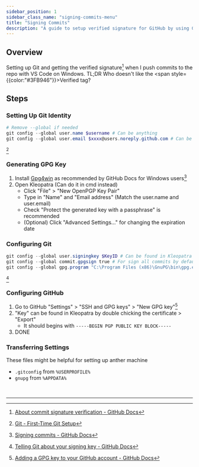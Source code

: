 ```yaml
---
sidebar_position: 1
sidebar_class_name: "signing-commits-menu"
title: "Signing Commits"
description: "A guide to setup verified signature for GitHub by using GPG key."
---
```


## Overview

Setting up Git and getting the verified signature[^1] when I push commits to the repo with VS Code on Windows. 
TL;DR Who doesn't like the <span style={{color:"#3FB946"}}>Verified</span> tag?

## Steps

### Setting Up Git Identity

```powershell copy showLineNumbers
# Remove --global if needed
git config --global user.name $username # Can be anything
git config --global user.email $xxxx@users.noreply.github.com # Can be found in GitHub "Settings" > "Emails"
```
[^2]

### Generating GPG Key

1. Install [Gpg4win](https://www.gpg4win.org) as recommended by GitHub Docs for Windows users[^3]
2. Open Kleopatra (Can do it in cmd instead)
    - Click "File" > "New OpenPGP Key Pair"
    - Type in "Name" and "Email address" (Match the user.name and user.email)
    - Check "Protect the generated key with a passphrase" is recommended
    - (Optional) Click "Advanced Settings..." for changing the expiration date

### Configuring Git

```powershell copy showLineNumbers
git config --global user.signingkey $KeyID # Can be found in Kleopatra "Certificates" > "Key-ID"
git config --global commit.gpgsign true # For sign all commits by default
git config --global gpg.program "C:\Program Files (x86)\GnuPG\bin\gpg.exe" # Change the path if needed
```
[^4]

### Configuring GitHub

1. Go to GitHub "Settings" > "SSH and GPG keys" > "New GPG key"[^5]
2. "Key" can be found in Kleopatra by double chicking the certificate > "Export"
    - It should begins with `-----BEGIN PGP PUBLIC KEY BLOCK-----`
3. DONE

### Transferring Settings

These files might be helpful for setting up anther machine

- `.gitconfig` from `%USERPROFILE%`
- `gnupg` from `%APPDATA%`

<br/>

---

[^1]: [About commit signature verification - GitHub Docs](https://docs.github.com/en/authentication/managing-commit-signature-verification/about-commit-signature-verification)
[^2]: [Git - First-Time Git Setup](https://git-scm.com/book/en/v2/Getting-Started-First-Time-Git-Setup)
[^3]: [Signing commits - GitHub Docs](https://docs.github.com/en/authentication/managing-commit-signature-verification/signing-commits)
[^4]: [Telling Git about your signing key - GitHub Docs](https://docs.github.com/en/authentication/managing-commit-signature-verification/telling-git-about-your-signing-key)
[^5]: [Adding a GPG key to your GitHub account - GitHub Docs](https://docs.github.com/en/authentication/managing-commit-signature-verification/adding-a-gpg-key-to-your-github-account)